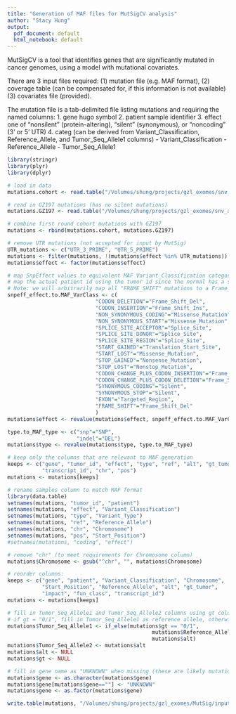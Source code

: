 ```yaml
---
title: "Generation of MAF files for MutSigCV analysis"
author: "Stacy Hung"
output:
  pdf_document: default
  html_notebook: default
---
```


MutSigCV is a tool that identifies genes that are significantly mutated in cancer genomes,
using a model with mutational covariates.

There are 3 input files required: (1) mutation file (e.g. MAF format), (2) coverage table (can be compensated for, if this information is not available) (3) covariates file (provided).

The mutation file is a tab-delimited file listing mutations and requiring the named columns:
1. gene     hugo symbol
2. patient  sample identifier
3. effect   one of "nonsilent" (protein-altering), "silent" (synonymous), or "noncoding" (3' or 5' UTR)
4. categ    (can be derived from Variant_Classification, Reference_Allele, and Tumor_Seq_Allele1 columns)
            - Variant_Classification
            - Reference_Allele
            - Tumor_Seq_Allele1

```r
library(stringr)
library(plyr)
library(dplyr)

# load in data
mutations.cohort <- read.table("/Volumes/shung/projects/gzl_exomes/snv_analysis-20181127/snv_indel_datasets/snvs_indels.30_final.default_and_optimized.incl_silent.txt", sep = "\t", header = TRUE, fill = TRUE)

# read in GZ197 mutations (has no silent mutations)
mutations.GZ197 <- read.table("/Volumes/shung/projects/gzl_exomes/snv_analysis-20181127/snv_indel_datasets/t_v_me.all/snvs_indels.t_v_me.GZ197.OPTIMIZED_thresholds.txt", sep = "\t", header = TRUE, fill = TRUE)

# combine first round cohort mutations with GZ197
mutations <- rbind(mutations.cohort, mutations.GZ197)

# remove UTR mutations (not accepted for input by MutSig)
UTR_mutations <- c("UTR_3_PRIME", "UTR_5_PRIME")
mutations <- filter(mutations, !(mutations$effect %in% UTR_mutations))
mutations$effect <- factor(mutations$effect)

# map SnpEffect values to equivalent MAF Variant_Classification categories
# map the actual patient id using the tumor id since the normal has a separate id
# Note: we will arbitrarily map all "FRAME_SHIFT" mutations to a Frame_Shift_Del since there isn't an easy way to tell otherwise if the frameshift is an insertion or deletion
snpeff_effect.to.MAF_VarClass <- c(
                            "CODON_DELETION"="Frame_Shift_Del",
                            "CODON_INSERTION"="Frame_Shift_Ins",
                            "NON_SYNONYMOUS_CODING"="Missense_Mutation",
                            "NON_SYNONYMOUS_START"="Missense_Mutation",
                            "SPLICE_SITE_ACCEPTOR"="Splice_Site",
                            "SPLICE_SITE_DONOR"="Splice_Site",
                            "SPLICE_SITE_REGION"="Splice_Site",
                            "START_GAINED"="Translation_Start_Site",
                            "START_LOST"="Missense_Mutation",
                            "STOP_GAINED"="Nonsense_Mutation",
                            "STOP_LOST"="Nonstop_Mutation",
                            "CODON_CHANGE_PLUS_CODON_INSERTION"="Frame_Shift_Ins",
                            "CODON_CHANGE_PLUS_CODON_DELETION"="Frame_Shift_Del",
                            "SYNONYMOUS_CODING"="Silent",
                            "SYNONYMOUS_STOP"="Silent",
                            "EXON"="Targeted_Region",
                            "FRAME_SHIFT"="Frame_Shift_Del"
                            )
mutations$effect <- revalue(mutations$effect, snpeff_effect.to.MAF_VarClass)

type.to_MAF_type <- c("snp"="SNP",
                      "indel"="DEL")
mutations$type <- revalue(mutations$type, type.to_MAF_type)

# keep only the columns that are relevant to MAF generation
keeps <- c("gene", "tumor_id", "effect", "type", "ref", "alt", "gt_tumor", "impact", "fun_class", 
           "transcript_id", "chr", "pos")
mutations <- mutations[keeps]

# rename samples column to match MAF format
library(data.table)
setnames(mutations, "tumor_id", "patient")
setnames(mutations, "effect", "Variant_Classification")
setnames(mutations, "type", "Variant_Type")
setnames(mutations, "ref", "Reference_Allele")
setnames(mutations, "chr", "Chromosome")
setnames(mutations, "pos", "Start_Position")
#setnames(mutations, "coding", "effect")

# remove "chr" (to meet requirements for Chromosome column)
mutations$Chromosome <- gsub("^chr", "", mutations$Chromosome)

# reorder columns:
keeps <- c("gene", "patient", "Variant_Classification", "Chromosome", 
           "Start_Position", "Reference_Allele", "alt", "gt_tumor",
           "impact", "fun_class", "transcript_id")
mutations <- mutations[keeps]

# fill in Tumor_Seq_Allele1 and Tumor_Seq_Allele2 columns using gt column
# if gt = "0/1", fill in Tumor_Seq_Allele1 as reference allele, otherwise (gt = 1/1), fill with alterante allele
mutations$Tumor_Seq_Allele1 <- if_else(mutations$gt == "0/1", 
                                              mutations$Reference_Allele, 
                                              mutations$alt)
mutations$Tumor_Seq_Allele2 <- mutations$alt
mutations$alt <- NULL
mutations$gt <- NULL

# fill in gene name as "UNKNOWN" when missing (these are likely mutations that fall just outside the gene)
mutations$gene <- as.character(mutations$gene)
mutations$gene[mutations$gene==""] <- "UNKNOWN"
mutations$gene <- as.factor(mutations$gene)

write.table(mutations, "/Volumes/shung/projects/gzl_exomes/MutSig/input/snvs_indels.30_final+GZ197.default_and_optimized.incl_silent.no_UTR.maf", sep = "\t", quote = FALSE, row.names = FALSE)
```